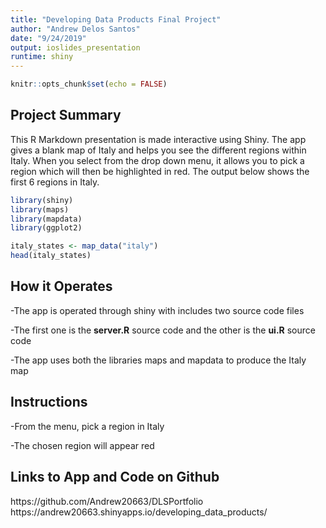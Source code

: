 ```yaml
---
title: "Developing Data Products Final Project"
author: "Andrew Delos Santos"
date: "9/24/2019"
output: ioslides_presentation
runtime: shiny
---
```


```r
knitr::opts_chunk$set(echo = FALSE)
```

## Project Summary

This R Markdown presentation is made interactive using Shiny. The app gives a 
blank map of Italy and helps you see the different regions within Italy. When
you select from the drop down menu, it allows you to pick a region which will
then be highlighted in red. The output below shows the first 6 regions in Italy.

```r
library(shiny)
library(maps)
library(mapdata)
library(ggplot2)

italy_states <- map_data("italy")
head(italy_states)
```

## How it Operates
-The app is operated through shiny with includes two source code files

-The first one is the **server.R** source code and the other is the **ui.R**
 source code
 
-The app uses both the libraries maps and mapdata to produce the Italy map

## Instructions
-From the menu, pick a region in Italy

-The chosen region will appear red

## Links to App and Code on Github
https://github.com/Andrew20663/DLSPortfolio
https://andrew20663.shinyapps.io/developing_data_products/

